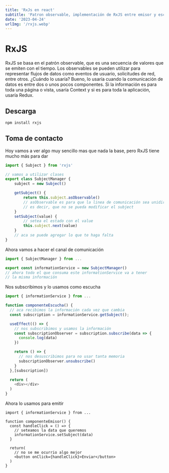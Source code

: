 ```yaml
---
title: 'RxJs en react'
subtitle: 'Patron observable, implementación de RxJS entre emisor y escucha'
date: '2023-04-24'
urlImg: '/rxjs.webp'
---
```


# RxJS

RxJS se basa en el patrón observable, que es una secuencia de valores que se emiten con el tiempo. Los observables se pueden utilizar para representar flujos de datos como eventos de usuario, solicitudes de red, entre otros. ¿Cuándo lo usaría? Bueno, lo usaría cuando la comunicación de datos es entre dos o unos pocos componentes. Si la información es para toda una página o vista, usaría Context y si es para toda la aplicación, usaría Redux.

## Descarga

```bash
npm install rxjs
```

## Toma de contacto

Hoy vamos a ver algo muy sencillo mas que nada la base, pero RxJS tiene mucho más para dar

```js:SubjectManager.js
import { Subject } from 'rxjs'

// vamos a utilizar clases
export class SubjectManager {
	subject = new Subject()

	getSubject() {
		return this.subject.asObservable()
		// asObservable es para que la linea de comunicación sea unidireccional,
		// es decir, que no se pueda modificar el subject
	}
	setSubject(value) {
		// setea el estado con el value
		this.subject.next(value)
	}
	// aca se puede agregar lo que te haga falta
}
```

Ahora vamos a hacer el canal de comunicación

```js:informationService.js
import { SubjectManager } from ...

export const informationService = new SubjectManager()
// ahora todo el que consuma este informationService va a tener
// la misma información
```

Nos subscribimos y lo usamos como escucha

```js:componenteEscucha.js
import { informationService } from ...

function componenteEscucha() {
  // aca recibimos la información cada vez que cambia
  const subscription = informationService.getSubject();

  useEffect(() => {
    // nos subscribimos y usamos la información
    const subscriptionObserver = subscription.subscribe(data => {
      console.log(data)
    })

    return () => {
      // nos desuscribimos para no usar tanta memoria
      subscriptionObserver.unsubscribe()
    }
  },[subscription])

  return (
    <div></div>
  )
}
```

Ahora lo usamos para emitir

```js:componenteEmisor
import { informationService } from ...

function componenteEmisor() {
  const handleClick = () => {
    // seteamos la data que queremos
    informationService.setSubject(data)
  }

  return(
    // no se me ocurrio algo mejor
    <button onClick={handleClick}>Enviar</button>
  )
}
```
